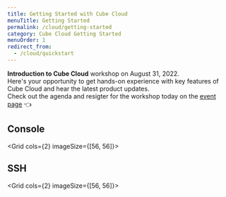 ```yaml
---
title: Getting Started with Cube Cloud
menuTitle: Getting Started
permalink: /cloud/getting-started
category: Cube Cloud Getting Started
menuOrder: 1
redirect_from:
  - /cloud/quickstart
---
```


<InfoBox>
  <b>Introduction to Cube Cloud</b> workshop on August 31, 2022.<br/> 
  Here's your opportunity to get hands-on experience with key features of Cube Cloud and hear the latest product updates.<br /> 
  Check out the agenda and resigter for the workshop today on the <a href="https://cube.dev/events/introduction-to-cube-cloud/">event page</a> 👈
</InfoBox>

## Console

<Grid cols={2} imageSize={[56, 56]}>
  <GridItem
    url="getting-started/create"
    imageUrl="https://raw.githubusercontent.com/cube-js/cube.js/master/docs/content/Cube-Cloud/Getting-Started/create-new.svg"
    title="Create new"
  />
  <GridItem
    url="getting-started/cli"
    imageUrl="https://raw.githubusercontent.com/cube-js/cube.js/master/docs/content/Cube-Cloud/Getting-Started/upload-with-cli.svg"
    title="Upload with CLI"
  />
</Grid>

## SSH

<Grid cols={2} imageSize={[56, 56]}>
  <GridItem
    url="getting-started/ssh/gitlab"
    imageUrl="https://raw.githubusercontent.com/cube-js/cube.js/master/docs/content/Cube-Cloud/Getting-Started/gitlab.svg"
    title="Import GitLab repository over SSH"
  />
  <GridItem
    url="getting-started/ssh/bitbucket"
    imageUrl="https://raw.githubusercontent.com/cube-js/cube.js/master/docs/content/Cube-Cloud/Getting-Started/bitbucket.svg"
    title="Import Bitbucket repository over SSH"
  />
  <GridItem
    url="getting-started/ssh/git"
    imageUrl="https://raw.githubusercontent.com/cube-js/cube.js/master/docs/content/Cube-Cloud/Getting-Started/git.svg"
    title="Import Git repository over SSH"
  />
</Grid>
